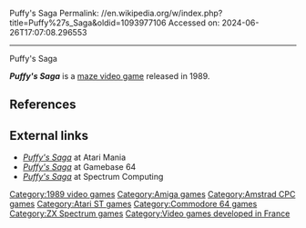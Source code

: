 Puffy's Saga
Permalink: //en.wikipedia.org/w/index.php?title=Puffy%27s_Saga&oldid=1093977106
Accessed on: 2024-06-26T17:07:08.296553



------
Puffy's Saga
{{one source|date=June 2022}}
{{Infobox video game
|title = 
|image = Puffy's Saga Cover.jpg
|developer = 
|publisher = [[Ubi Soft]]
|designer = 
|engine =
|released = 1989
|genre = [[Maze video game|Maze]]
|modes = [[Single-player]], [[Multiplayer video game|multiplayer]]
|platforms = [[Amiga]],<ref>{{cite web|url=https://www.newspapers.com/clip/103923144/hinckley-times/|title=Comptuter Printout|newspaper=[[Hinckley Times]]|page=20|date=December 16, 1988|accessdate=June 17, 2022|via=[[Newspapers.com]]}}</ref> [[Amstrad CPC]], [[Atari ST]], [[Commodore 64]], [[ZX Spectrum]]
}}

'''''Puffy's Saga''''' is a [[maze video game]] released in 1989.

==References==
{{reflist}}

==External links==
*[https://www.lemon64.com/?mainurl=https%3A//www.lemon64.com/games/details.php%3FID%3D2017 ''Puffy's Saga''] at Atari Mania
*[https://www.lemon64.com/?mainurl=https%3A//www.lemon64.com/games/details.php%3FID%3D2017 ''Puffy's Saga''] at Gamebase 64
*[https://spectrumcomputing.co.uk/entry/3931/ZX-Spectrum/Puffys_Saga ''Puffy's Saga''] at Spectrum Computing

[[Category:1989 video games]]
[[Category:Amiga games]]
[[Category:Amstrad CPC games]]
[[Category:Atari ST games]]
[[Category:Commodore 64 games]]
[[Category:ZX Spectrum games]]
[[Category:Video games developed in France]]
{{maze-videogame-stub}}
